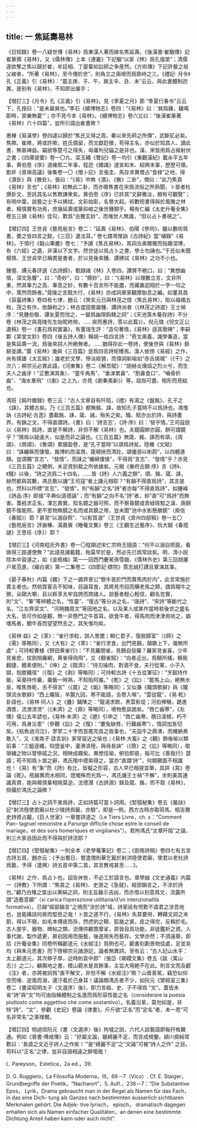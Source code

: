 ```yaml
---
---
---
```

title: 一 焦延壽易林
---




《日知録》卷一八疑世傳《易林》爲東漢人著而嫁名焦延壽。《後漢書·崔駰傳》記崔篆撰《易林》，又《儒林傳》上本《連叢》下記駰“以家《林》爲孔僖筮”；清儒遂欲奪之焦以歸於崔，牟廷相、丁晏輩如訟師之争産然。《方術傳》下記許曼之祖父峻者，“所著《易林》，至今傳於世”，則角立之兩增而爲鼎峙之三。《禮記· 月令》孔《正義》引《易林》：“震主庚、子、午，巽主辛、丑、未”云云，與此書體制迥異，是别有《易林》，不知即出誰手；

【增訂三】《月令》孔《正義》引《易林》，見《季夏之月》節 “季夏行春令”云云下，孔按曰：“是未屬巽也。”李石《續博物志》卷四：“《易林》曰：‘巽爲雞，雞鳴節時，家樂無憂’”；亦不見今本《易林》。《續博物志》卷六又曰：“後漢崔篆著《易林》六十四篇”，豈所引語出崔書歟？

惠棟《易漢學》卷四遽以歸於“焦氏又得之周、秦以來先師之所傳”，武斷肊必矣。焦歟、崔歟，將或許歟，姓氏偶留，而文獻尟徵，苟得主名，亦似於知其人、讀此書，無甚裨益。竊欲等楚弓之得失，毋庸判兒貓之是非也。漢、宋皆用爲占候射伏之書；《四庫提要》卷一〇九、梁玉繩《瞥記》卷一均引《東觀漢紀》載永平五年事，黄伯思《序》道雍熙二年事，程迥《雜識》道宣和末、紹興末事，歷歷可徵。劉斧《青瑣高議》後集卷一〇《僧卜記》言張圭、馬存求異僧占“食禄”之地，得《潰卦》與《散卦》，張曰：“《易》中無《潰》、《散》二卦”，僧曰：“此乃焦貢《易林》言也”；《易林》初無此二卦，而亦徵焦書在宋爲流俗之所熟聞，卜筮者杜撰卦文，至託其名以售欺譁衆矣。黄伯思《序》已許其“文辭雅淡，頗有可觀覽”；有明中葉，談藝之士予以拂拭，文彩始彰，名譽大起。術數短書得與於風雅之林者，楊慎實有功焉，庶幾延壽或篆抑峻之後世鍾期乎。楊有仁編《太史升菴全集》卷五三摘《易林》佳句，歎爲“古雅玄妙”，而嗤世人無識，“但以占卜書視之”。

【增訂四】王世貞《藝苑巵言》卷二：“延壽《易林》、伯陽《參同》，雖以數術爲書，要之皆四言之懿，《三百》遺法耳。” 卷七謂馮惟訥《古詩紀》當“補録”《易林》。于慎行《穀山筆麈》卷七：“予讀《焦氏易林》，其詞古奥爾雅而指趣深博，有《六經》之遺，非漢以下文字。然世徒以爲占卜之書，學士勿誦也。”于氏似未聞楊慎、王世貞早已稱賞是書者，於以見後來鍾、譚拂拭《易林》之功不小也。

鍾惺、譚元春評選《古詩歸》，甄録諸《林》入卷四，讚賞不絶口，曰：“異想幽情，深文急響”，曰：“奇妙”，曰：“簡妙”，曰：“《易林》以理數立言，文非所重，然其筆力之高、筆意之妙，有數十百言所不能盡，而藏裏迴翔於一字一句之中，寬然而餘者。”竟陵之言既大行，《易林》亦成詞章家觀摩胎息之編。如董其昌《容臺詩集》卷四有七律，題云：《癸亥元日與林茂之借〈焦氏易林〉，貽以福橘五枚，茂之有作，依韻和之》；林古度固嘗屬鍾、譚詩派者（《林茂之詩選》王士禎序：“見鍾伯敬、譚友夏而悦之，一變爲幽隱鈎棘之詞”；《天池落木菴存詩》不分卷《林茂之與竟陵先生始昵終隙，……突而惠詩，答以此篇》）。倪元璐《倪文正公遺稿》卷一《畫石爲祝寰瀛》，有董瑞生評：“造句著情，《易林》遜其簡辣”；李嗣鄴《杲堂文鈔》卷四《後五詩人傳》稱胡一桂四言詩：“奇文奥義，識學兼造，當是焦延壽一流，爲後來詞人所絶無者。……猶得存此一卷詩，使後世與《易林》繇辭並讀。”蓋《易林》幾與《三百篇》並爲四言詩矩矱焉。漢人依傍《易經》之作，尚有揚雄《太玄經》；雄老於文學，慘淡經營，而偉詞新喻如“赤舌燒城”（《干》之次八；柳宗元必賞此語，《河東集》卷二《解祟賦》：“胡赫炎燻熇之烈火兮，而生夫人之齒牙！”正敷演其象）、“童牛角馬”、“垂涕累鼻”、“割鼻食口”、“嚙骨折齒”、“海水羣飛”（《劇》之上九，亦見《劇秦美新》）等，屈指可盡，相形而見絀也。

馮班《鈍吟雜録》卷三云：“古人文章自有阡陌，《禮》有湯之《盤銘》、孔子之《誄》，其體古矣。乃《三百五篇》都無銘、誄，故知孔子當時不以爲詩也。馮惟訥《古詩紀·古逸》盡載銘、誄、箴、誡，殆失之矣。騷、賦亦出於詩，與詩畫界。有韻之文，不得直謂詩。《書》曰：‘詩言志’，《詩·序》曰：‘發乎情。’王司寇欲以《易林》爲詩，直是不解詩，非但不解《易林》也。夫鏡圓餅亦圓，餅可謂鏡乎？”限局以疑遠大，似是而非之論也。《三百五篇》無箴、銘、誄而有頌，《周頌》、《商頌》、《魯頌》累牘盈卷，是“孔子當時”以頌爲詩矣。陸機《文賦》曰：“誄纏緜而悽愴，銘博約而温潤，箴頓挫而清壯，頌優游以彬蔚”，以四體連類。豈頌獨“言志”、“發情”，而誄之“纏綿悽愴”，不得爲“言志”、“發情”乎？亦見《三百五篇》之體例，未足資别裁之所依據矣。元稹《樂府古題·序》言《詩》、《騷》以後，“詩之流爲二十四名，……皆《詩》人六義之餘”，頌、銘、箴、誄，赫然都與其數，馮氏敢以譏“王司寇”者上譏元相耶？“有韻不得直爲詩”，其言是也。然科以所標“言志”、“發情”，則“有韻”之名“詩”者亦每“不得直爲詩”，如鍾嶸《詩品·序》即擯“平典似道德論”；而“有韻”之向不名“詩”者，却“直”可“爲詩”而無害。蓋衹求正名，渾忘責實，知名鏡之器可照，而不察昏鏡或青緑斑駁之漢、唐銅鏡不復能照，更不思物無鏡之名而或具鏡之用，豈未聞“池中水影懸勝鏡”（庾信《春賦》）耶？甚至“以溺自照”、“以影質溺”（王世貞《弇州四部稿》卷一五〇《藝苑巵言》評謝榛、湯嘉賓《睡菴文集》卷三《王觀生近藝序》、阮大鋮《春燈謎》王思任《序》）耶？

【增訂三】《河南程氏外書》卷一〇程頤述宋仁宗時王隨語：“何不以溺自照面，看做得三路運使無？”此語見諸載籍，殆莫早於是，然必先已爲常談矣。明、清小説院本中習道之，如《金瓶梅》第一一回西門慶駡孫雪娥、《儒林外史》第三回胡屠户駡范進，《綴白裘》第一二集卷二《四節記·嫖院》賈志誠打譚且實演其事。

《晏子春秋》内篇《雜》下之一諷齊景公“懸牛首於門而賣馬肉於内”，此言常施於賣主者也。然倘買客舌不知味，目論耳食，其將見市招而購老馬之蹄，謂爲犓牛之腴，朵頤大嚼，且以飫享太牢自誇而誇諸人。談藝者輕心輕信，顧名忽實，則“文”、“筆”等辨體之名，“性靈”、“復古”等分派之名，“唐詩”、“宋詩”等斷代之名，“江左齊梁文”、“河朔魏周文”等因地之名，以及某人或某作當時若後世之盛名大名，皆可作如是觀，無一非懸門之牛首耳。欲食牛者，得馬肉而津津焉啖之，癖嗜馬者，覩牛首而望望然去之，其失惟均矣。

《易林·益》之《革》：“雀行求粒，誤入罟罭；賴仁君子，復脱歸室”（《師》之《需》等略同），又《大有》之《萃》：“雀行求食，出門見鷂，顛蹶上下，幾無所處”；可持較曹植《野田黄雀行》：“不見籬間雀，見鷂自投羅？羅家見雀喜，少年見雀悲，拔劍捎羅網，黄雀得飛飛”，又《鷂雀賦》：“向者近出，爲鷂所捕，賴我翻捷，體素便附。”《坤》之《既濟》：“持刃操肉，對酒不食，夫行從軍，小子入獄，抱膝獨宿”（《復》之《剥》等略同）；可持較古詩《十五從軍征》：“烹穀持作飯，采葵持作羹，羹飯一時熟，不知貽阿誰。”《乾》之《訟》：“罷馬上山，絶無水泉，喉焦唇乾，舌不得言”（《震》之《姤》等略同）；又似兼《隴頭歌辭》與《隴頭流水歌辭》“西上隴阪，羊腸九回，寒不能語，舌卷入喉”。“雲從龍”，《易·乾》卦語也，《易林·同人》之《蠱》鋪陳之：“龍渴求飲，黑雲影從；河伯捧觴，跪進酒漿，流潦滂滂”（《未濟》之《鼎》等略同），境物愈詼詭矣。“唇亡齒寒”，《左傳》僖公五年諺也，《易林·未濟》之《遯》引申之：“唇亡齒寒，積日凌根，朽不可用，爲身災患”（參觀《訟》之《復》：“蹇兔缺唇，行難齒寒”），情詞加急切矣。《枯魚過河泣》，寥寥二十字而首尾完具之故事也，“夫函牛之鼎沸，而蠅蚋弗敢入”，又《淮南子·詮言訓》家常習近之喻也；《易林·大畜》之《觀》飾後喻以類前事：“三蛆逐蠅，陷墮釜中，灌沸渰殪，與母長訣”（《鼎》之《訟》等略同），取瑣穢之物以譬慘戚之況，相映成趣矣。異想佳喻，俯拾即是，每可比《善哉行》瑟調；苟不知爲卜筮之辭，馮氏暗中摸索得之，當亦“直謂‘詩’”，何期覿面不相識也！《易》有“象”而《詩》有比，皆擬之形容，古人早已相提並舉，具詳《易》卷論《乾》。瓶器異而水相同，燈燭殊而光爲一，馮氏譏王士禎“不解”，余則美其通識真賞，能與楊慎輩相視莫逆。沈德潛《古詩源》録及箴、銘，而不取《易林》，倘懾於馮氏之論歟？

【增訂三】占卜之詞不害爲詩，正如詩篇可當卜詞用。《堅瓠秘集》卷五《籤訣》記“射洪陸使君廟以杜少陵詩爲籤，亦驗”，即是一例。西方古時亦取荷馬、桓吉爾史詩資占鬮，《巨人世家》一章嘗詳道之（Le Tiers Livre，ch. x：“Comment Pan- tagruel remonstre a Panurge difficile chose estre le conseil de mariage，et des sors homeriques et virgilianes”）。若拘馮氏“文章阡陌”之論，則三大家且因此而不得與於詩流耶？

【增訂四】《堅瓠秘集》一則全本《老學菴筆記》卷二；《劍南詩稿》卷四七有五言古詩五首，題亦云：《予出蜀日，嘗遣僧則華乞籤於射洪陸使君廟，使君以老杜詩爲籤，予得〈遣興〉詩五首中第二首，其言教戒甚至……》。

《易林》之作，爲占卜也。詔告休咎，不必工於語言也。章學誠《文史通義》内篇一《詩教》下所謂：“焦貢之《易林》、史游之《急就》，經部韻言之，不涉於詩也。”顧乃白雉之筮出以黄絹之詞，則主旨雖示吉凶，而亦借以刻意爲文，流露所謂“造藝意願”（si carica l’operazione utilitaria/d’un intenzionalità formativa）。已越“經部韻言”之境而“涉於詩”域，詩家祇有愕歎不虞君之涉吾地也，豈能痛詰何故而堅拒之哉！卜筮之道不行，《易林》失其要用，轉藉文詞之末節，得以不廢，如毛本傅皮而存，然虎豹之鞹、狐貉之裘，皮之得完，反賴於毛。古人屋宇、器物、碑帖之類，流傳供觀賞摩挲，原皆自具功能，非徒鑑析之資。人事代謝，製作遞更，厥初因用而施藝，後遂用失而藝存。文學亦然；不須遠舉，即拾《升菴全集》同卷所稱酈道元《水經注》爲例也可。酈書刻劃景物佳處，足並吴均《與朱元思書》而下啓柳宗元諸游記，論者無異詞，至有云：“古人記山水手：太上酈道元，其次柳子厚，近時則袁中郎”（張岱《瑯嬛文集》卷五《跋〈寓山志〉》之二）。顧輿地之書，模山範水是其餘事，主旨大用絶不在此。則言文而及酈《注》者，亦將被訶爲“直不解文，非但不解《水經注》”歟？山膏善駡，竊恐似仰空而唾、逆風而溺，還汙着於己身耳！議論類馮氏者不少，如阮元《揅經室三集》卷二《書梁昭明太子〈文選序〉後》，即力言經、史、子不得爲 “文”。蓋皆未省“詩”與“文”均可由指稱體制之名進而爲形容性能之名（considerare la poesia piuttosto come aggettivo che come sostantivo）。名義沿革，莫勿如是，非特“詩”、“文”，參觀《史記》卷論《律書》。斤斤欲“正名”而“定名”者，未一思“可名非常名”之事理爾。

【增訂四】倘過信阮元《書〈文選序〉後》拘墟之説，六代人談藝語即每扞格難通。例如《晉書·傅咸傳》云：“好屬文論，雖綺麗不足，而言成規鑒。潁川庾純常歎曰：‘長虞之文近乎詩人之作矣！’”是“綺麗不足”之“文論”可被“詩人之作” 之目。苟科以“正名”之律，豈非自語相違之醉囈哉！

L. Pareyson，Estetica，2a ed.，39.

D. G. Ruggiero，La Filosofia Moderna，III，66－7（Vico）. Cf. E. Staiger，Grundbegriffe der Poetik，“Nachwort”，5. Aufl.，236－7：“Die Substantive Epos， Lyrik，Drama gebraucht man in der Regel als Namen für das Fach，in das eine Dich- tung als Ganzes nach bestimmten äusserlich sichtbaren Merkmalen gehört. Die Adjek- tive lyrisch， episch， dramatisch dagegen erhalten sich als Namen einfacher Qualitäten，an denen eine bestimmte Dichtung Anteil haben kann oder auch nicht”.